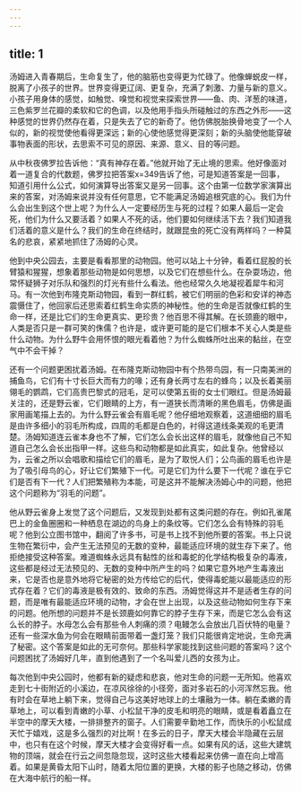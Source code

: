 ```yaml
---
---
---
```

title: 1
---



汤姆进入青春期后，生命复生了，他的脑筋也变得更为忙碌了。他像蝉蜕皮一样，脱离了小孩子的世界。世界变得更辽阔、更复杂，充满了刺激、力量与新的意义。小孩子用身体的感觉，如触觉、嗅觉和视觉来探索世界——鱼、肉、洋葱的味道，三色紫罗兰花瓣的柔软和它的色调，以及他用手指头所碰触过的东西之外形——这种感觉的世界仍然存在着，只是失去了它的新奇了。他仿佛脱胎换骨地变了一个人似的，新的视觉使他看得更深远；新的心使他感觉得更深刻；新的头脑使他能穿破事物表面的形状，去思索不可见的原因、来源、意义、目的等问题。

从中秋夜佛罗拉告诉他：“真有神存在着。”他就开始了无止境的思索。他好像面对着一道复合的代数题，佛罗拉把答案x=349告诉了他，可是知道答案是一回事，知道引用什么公式，如何演算导出答案又是另一回事。这个由第一位数学家演算出来的答案，对汤姆来说并没有任何意思，它不能满足汤姆追根究底的心。我们为什么会出生到这个世上呢？为什么人一定要经历生与死的过程？如果人最后一定会死，他们为什么又要活着？如果人不死的话，他们要如何继续活下去？我们知道我们活着的意义是什么？我们的生命在终结时，就跟昆虫的死亡没有两样吗？一种莫名的悲哀，紧紧地抓住了汤姆的心灵。

他到中央公园去，主要是看看那里的动物园。他可以站上十分钟，看着红屁股的长臂猿和猩猩，想象着那些动物是如何思想，以及它们在想些什么。在杂耍场边，他常怀疑狮子对乐队和强烈的灯光有些什么看法。他也经常久久地凝视着犀牛和河马。有一次他到布隆克斯动物园，看到一群红鹤，被它们明丽的色彩和安详的神态震慑住了，他回家后还思索着红鹤生命实质的神秘性。他的生命是否就像红鹤的生命一样，还是比它们的生命更真实、更珍贵？他百思不得其解。在长颈鹿的眼中，人类是否只是一群可笑的侏儒？也许是，或许更可能的是它们根本不关心人类是些什么动物。为什么野牛会用怀恨的眼光看着他？为什么蜘蛛所吐出来的黏丝，在空气中不会干掉？

还有一个问题更困扰着汤姆。在布隆克斯动物园中有个热带鸟园，有一只南美洲的捕鱼鸟，它们有十寸长巨大而有力的喙；还有身长两寸左右的蜂鸟；以及长着美丽翎毛的鹦鹉，它们高贵巴黎式的冠毛，足可以使第五街的女士们眼红。但是汤姆最关注的，还是野云雀，它们眼睛的上方，有一道狭长而清晰的黑色眉毛，仿佛是画家用画笔描上去的。为什么野云雀会有眉毛呢？他仔细地观察着，这道细细的眉毛是由许多细小的羽毛所构成，四周的毛都是白色的，衬得这道线条美观的毛更清楚。汤姆知道连云雀本身也不了解，它们怎么会长出这样的眉毛，就像他自己不知道自己怎么会长出指甲一样。这些鸟和动物都是如此真实，如此复杂。他曾经以为，云雀之所以会唱歌和描绘它们的眉毛，是为了取悦人们；公鸟画的眉毛也许是为了吸引母鸟的心，好让它们繁殖下一代。可是它们为什么要下一代呢？谁在乎它们是否有下一代？人们把繁殖称为本能，可是这并不能解决汤姆心中的问题，他把这个问题称为“羽毛的问题”。

他从野云雀身上发觉了这个问题后，又发现到处都有这类问题的存在。例如孔雀尾巴上的金鱼圈圈和一种栖息在湖边的鸟身上的条纹等。它们怎么会有特殊的羽毛呢？他到公立图书馆中，翻阅了许多书，可是书上找不到他所要的答案。书上只说生物在繁衍中，会产生无法预见的无数的变种，最能适应环境的就生存下来了。他拒绝接受这种答案。难道蜘蛛永远具有黏性的丝和毒蛇的化学结构极复杂的毒液，这些都是经过无法预见的、无数的变种中所产生的吗？如果它意外地产生毒液出来，它是否也是意外地将它秘密的处方传给它的后代，使得毒蛇能以最能适应的形式存在着？它们的毒液是极有效的、致命的东西。汤姆觉得这并不是适者生存的问题，而是唯有最能适应环境的动物，才会在世上出现，以及这些动物如何生存下来的问题。他所想的问题并不是长颈鹿如何靠它的脖子生存下来，而是它怎么会有这么长的脖子。水母怎么会有那些令人刺痛的须？电鳗怎么会放出几百伏特的电量？还有一些深水鱼为何会在眼睛前面带着一盏灯笼？我们只能很肯定地说，生命充满了秘密。这个答案是如此的无可奈何。那些科学家能找到这些问题的答案吗？这个问题困扰了汤姆好几年，直到他遇到了一个名叫爱儿西的女孩为止。

每次他到中央公园时，他都有新的疑虑和悲哀，他对生命的问题一无所知。他喜欢走到七十街附近的小溪边，在凉风徐徐的小径旁，面对多岩石的小河浑然忘我。他有时会在草地上躺下来，觉得自己与这美好地球上的土壤融为一体。躺在柔嫩的青草地上，可以看到青嫩的小草、小松鼠干净的皮毛和明亮的眼睛，或是看着矗立在半空中的摩天大楼，一排排整齐的窗子。人们需要辛勤地工作，而快乐的小松鼠成天忙于嬉戏，这是多么强烈的对比啊！在多云的日子，摩天大楼会半隐藏在云层中，也只有在这个时候，摩天大楼才会变得好看一点。如果有风的话，这些大建筑物的顶端，就会在行云之间忽隐忽现，这时这些大楼看起来仿佛一直在向上增高着。如果是黄昏太阳下山时，随着太阳位置的更换，大楼的影子也随之移动，仿佛在大海中航行的船一样。